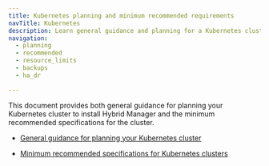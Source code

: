 ```yaml
---
title: Kubernetes planning and minimum recommended requirements
navTitle: Kubernetes
description: Learn general guidance and planning for a Kubernetes cluster to run Hybrid Manager.
navigation:
  - planning
  - recommended
  - resource_limits
  - backups
  - ha_dr

---
```


This document provides both general guidance for planning your Kubernetes cluster to install Hybrid Manager and the minimum recommended specifications for the cluster.

-   [General guidance for planning your Kubernetes cluster](planning.mdx) 

-   [Minimum recommended specifications for Kubernetes clusters](recommended.mdx) 
